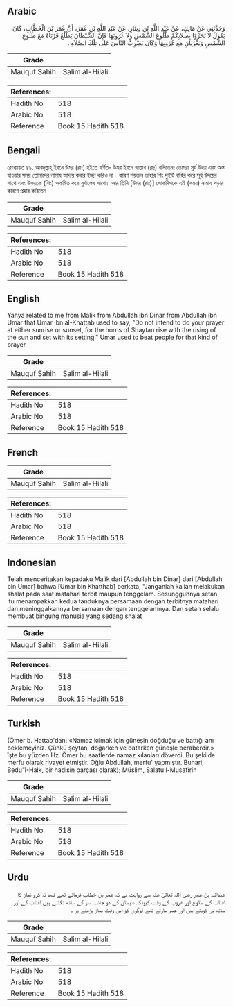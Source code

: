 ## Arabic


<div dir="rtl" lang="ar" style={{fontSize:'larger',backgroundColor:'#f8f9fa',padding:20}}>
وَحَدَّثَنِي عَنْ مَالِكٍ، عَنْ عَبْدِ اللَّهِ بْنِ دِينَارٍ، عَنْ عَبْدِ اللَّهِ بْنِ عُمَرَ، أَنَّ عُمَرَ بْنَ الْخَطَّابِ، كَانَ يَقُولُ لاَ تَحَرَّوْا بِصَلاَتِكُمْ طُلُوعَ الشَّمْسِ وَلاَ غُرُوبَهَا فَإِنَّ الشَّيْطَانَ يَطْلُعُ قَرْنَاهُ مَعَ طُلُوعِ الشَّمْسِ وَيَغْرُبَانِ مَعَ غُرُوبِهَا وَكَانَ يَضْرِبُ النَّاسَ عَلَى تِلْكَ الصَّلاَةِ ‏.‏
</div>
<div style={{backgroundColor:'#f8f9fa',padding:20, marginBottom: 10}}><table> <thead> <tr> <th>Grade</th> <th></th> </tr> </thead> <tbody> <tr><td>Mauquf Sahih</td><td>Salim al-Hilali</td></tr></tbody></table><table> <thead> <tr> <th>References:</th> <th></th> </tr> </thead> <tbody><tr><td>Hadith No</td><td>518</td></tr><tr><td>Arabic No</td><td>518</td></tr><tr><td>Reference</td><td>Book 15 Hadith 518</td></tr></tbody></table></div>

## Bengali


<div dir="ltr" lang="bn" style={{fontSize:'larger',backgroundColor:'#f8f9fa',padding:20}}>
রেওয়ায়ত ৪৯. আবদুল্লাহ্ ইবনে উমর (রাঃ) হইতে বর্ণিত- উমর ইবনে খাত্তাব (রাঃ) বলিতেনঃ তোমরা সূর্য উদয় এবং অস্ত যাওয়ার সময় তোমাদের নামায আদায় করার ইচ্ছা করিও না। কারণ শয়তান তাহার শিং দুইটি বাহির করে সূর্য উদয়ের সাথে এবং উভয়কে (শিং) অস্তমিত করে সূর্যাস্তের সাথে। আর তিনি [উমর (রাঃ)] লোকদিগকে এই (সময়) নামায পড়ার কারণে প্রহার করিতেন।
</div>
<div style={{backgroundColor:'#f8f9fa',padding:20, marginBottom: 10}}><table> <thead> <tr> <th>Grade</th> <th></th> </tr> </thead> <tbody> <tr><td>Mauquf Sahih</td><td>Salim al-Hilali</td></tr></tbody></table><table> <thead> <tr> <th>References:</th> <th></th> </tr> </thead> <tbody><tr><td>Hadith No</td><td>518</td></tr><tr><td>Arabic No</td><td>518</td></tr><tr><td>Reference</td><td>Book 15 Hadith 518</td></tr></tbody></table></div>

## English


<div dir="ltr" lang="en" style={{fontSize:'larger',backgroundColor:'#f8f9fa',padding:20}}>
Yahya related to me from Malik from Abdullah ibn Dinar from Abdullah ibn Umar that Umar ibn al-Khattab used to say, "Do not intend to do your prayer at either sunrise or sunset, for the horns of Shaytan rise with the rising of the sun and set with its setting." Umar used to beat people for that kind of prayer
</div>
<div style={{backgroundColor:'#f8f9fa',padding:20, marginBottom: 10}}><table> <thead> <tr> <th>Grade</th> <th></th> </tr> </thead> <tbody> <tr><td>Mauquf Sahih</td><td>Salim al-Hilali</td></tr></tbody></table><table> <thead> <tr> <th>References:</th> <th></th> </tr> </thead> <tbody><tr><td>Hadith No</td><td>518</td></tr><tr><td>Arabic No</td><td>518</td></tr><tr><td>Reference</td><td>Book 15 Hadith 518</td></tr></tbody></table></div>

## French


<div dir="ltr" lang="fr" style={{fontSize:'larger',backgroundColor:'#f8f9fa',padding:20}}>

</div>
<div style={{backgroundColor:'#f8f9fa',padding:20, marginBottom: 10}}><table> <thead> <tr> <th>Grade</th> <th></th> </tr> </thead> <tbody> <tr><td>Mauquf Sahih</td><td>Salim al-Hilali</td></tr></tbody></table><table> <thead> <tr> <th>References:</th> <th></th> </tr> </thead> <tbody><tr><td>Hadith No</td><td>518</td></tr><tr><td>Arabic No</td><td>518</td></tr><tr><td>Reference</td><td>Book 15 Hadith 518</td></tr></tbody></table></div>

## Indonesian


<div dir="ltr" lang="id" style={{fontSize:'larger',backgroundColor:'#f8f9fa',padding:20}}>
Telah menceritakan kepadaku Malik dari [Abdullah bin Dinar] dari [Abdullah bin Umar] bahwa [Umar bin Khatthab] berkata, "Janganlah kalian melakukan shalat pada saat matahari terbit maupun tenggelam. Sesungguhnya setan itu menampakkan kedua tanduknya bersamaan dengan terbitnya matahari dan meninggalkannya bersamaan dengan tenggelamnya. Dan setan selalu membuat bingung manusia yang sedang shalat
</div>
<div style={{backgroundColor:'#f8f9fa',padding:20, marginBottom: 10}}><table> <thead> <tr> <th>Grade</th> <th></th> </tr> </thead> <tbody> <tr><td>Mauquf Sahih</td><td>Salim al-Hilali</td></tr></tbody></table><table> <thead> <tr> <th>References:</th> <th></th> </tr> </thead> <tbody><tr><td>Hadith No</td><td>518</td></tr><tr><td>Arabic No</td><td>518</td></tr><tr><td>Reference</td><td>Book 15 Hadith 518</td></tr></tbody></table></div>

## Turkish


<div dir="ltr" lang="tr" style={{fontSize:'larger',backgroundColor:'#f8f9fa',padding:20}}>
(Ömer b. Hattab'dan: «Namaz kılmak için güneşin doğduğu ve battığı anı beklemeyiniz. Çünkü şeytan, doğarken ve batarken güneşle beraberdir.» îşte bu yüzden Hz. Ömer bu saatlerde namaz kılanları döverdi. Bu şekilde merfu olarak rivayet etmiştir. Oğlu Abdullah, merfu' yapmıştır. Buhari, Bedu'1-Halk, bir hadisin parçası olarak); Müslim, Salatu'l-Musafirîn
</div>
<div style={{backgroundColor:'#f8f9fa',padding:20, marginBottom: 10}}><table> <thead> <tr> <th>Grade</th> <th></th> </tr> </thead> <tbody> <tr><td>Mauquf Sahih</td><td>Salim al-Hilali</td></tr></tbody></table><table> <thead> <tr> <th>References:</th> <th></th> </tr> </thead> <tbody><tr><td>Hadith No</td><td>518</td></tr><tr><td>Arabic No</td><td>518</td></tr><tr><td>Reference</td><td>Book 15 Hadith 518</td></tr></tbody></table></div>

## Urdu


<div dir="rtl" lang="ur" style={{fontSize:'larger',backgroundColor:'#f8f9fa',padding:20}}>
عبداللہ بن عمر رضی اللہ تعالیٰ عنہ سے روایت ہے کہ عمر بن خطاب فرماتے تھے قصد نہ کرو نماز کا آفتاب کے طلوع اور غروب کے وقت کیونکہ شیطان کے دو جانب سر کے ساتھ نکلتے ہیں آفتاب کے اور ساتھ ہی ڈوبتے ہیں اور عمر مارتے تھے لوگوں کو اس وقت نماز پڑھنے پر ۔
</div>
<div style={{backgroundColor:'#f8f9fa',padding:20, marginBottom: 10}}><table> <thead> <tr> <th>Grade</th> <th></th> </tr> </thead> <tbody> <tr><td>Mauquf Sahih</td><td>Salim al-Hilali</td></tr></tbody></table><table> <thead> <tr> <th>References:</th> <th></th> </tr> </thead> <tbody><tr><td>Hadith No</td><td>518</td></tr><tr><td>Arabic No</td><td>518</td></tr><tr><td>Reference</td><td>Book 15 Hadith 518</td></tr></tbody></table></div>